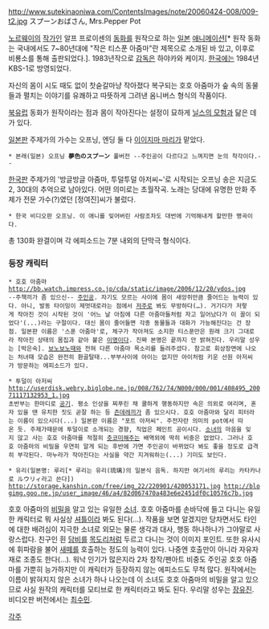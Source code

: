 http://www.sutekinaoniwa.com/ContentsImages/note/20060424-008/009-t2.jpg
スプーンおばさん, Mrs.Pepper Pot

[[노르웨이]]의 [[작가]]인 알프 프로이센의 [[동화]]를 원작으로 하는 [[일본]] [[애니메이션]][* 원작 동화는 국내에서도 7~80년대에 "작은 티스푼 아줌마"란 제목으로 소개된 바 있고, 이후로 비룡소를 통해 출판되었다.]. 1983년작으로 [[감독]]은 하야카와 케이지. [[한국]]에는 1984년 KBS-1로 방영되었다.

자신의 몸이 시도 때도 없이 찻숟갈마냥 작아졌다 복구되는 호호 아줌마가 숲 속의 동물들과 펼치는 이야기를 유쾌하고 따뜻하게 그려낸 옴니버스 형식의 작품이다. 

[[북유럽]] 동화가 원작이라는 점과 몸이 작아진다는 설정이 묘하게 [[닐스의 모험]]과 닮은 데가 있다.

[[일본]]판 주제가의 가수는 오프닝, 엔딩 둘 다 [[이이지마 마리]]가 맡았다. 
{{{#!html
<object width="480" height="385"><param name="movie" value="http://www.youtube.com/v/9AleE9V3FBk?fs=1&amp;hl=ko_KR"></param><param name="allowFullScreen" value="true"></param><param name="allowscriptaccess" value="always"></param><embed src="http://www.youtube.com/v/9AleE9V3FBk?fs=1&amp;hl=ko_KR" type="application/x-shockwave-flash" allowscriptaccess="always" allowfullscreen="true" width="480" height="385"></embed></object>
}}}
 * 본래(일본) 오프닝 '''夢色のスプーン''' 풀버전 --주인공이 다르다고 느껴지면 눈의 착각이다.--
[[한국]]판 주제가의 '방글방글 아줌마, 투덜투덜 아저씨~'로 시작되는 오프닝 송은 지금도 2, 30대의 추억으로 남아있다. 어떤 의미로는 초월작곡. 노래는 당대에 유명한 만화 주제가 전문 가수(?)였던 [정여진]씨가 불렀다.
{{{#!html
<object width="480" height="385"><param name="movie" value="http://www.youtube.com/v/ve85YcMqZD8?fs=1&amp;hl=ko_KR"></param><param name="allowFullScreen" value="true"></param><param name="allowscriptaccess" value="always"></param><embed src="http://www.youtube.com/v/ve85YcMqZD8?fs=1&amp;hl=ko_KR" type="application/x-shockwave-flash" allowscriptaccess="always" allowfullscreen="true" width="480" height="385"></embed></object>
}}}
 * 한국 비디오판 오프닝. 이 애니를 잊어버린 사람조차도 대번에 기억해내게 할만한 명곡이다.

총 130화 완결이며 각 에피소드는 7분 내외의 단막극 형식이다.

=== 등장 캐릭터 ===
 * 호호 아줌마
 http://bb.watch.impress.co.jp/cda/static/image/2006/12/20/ydos.jpg
 --주책끼가 좀 있으신-- [[주인공]]. 자기도 모르는 사이에 몸이 새앙쥐만큼 줄어드는 능력이 있다. 아니, 발동 타이밍이 제멋대로라는 점에서 [[저주]]로 봐도 무방하다(…). 거기다가 저렇게 작아진 것이 시작된 것이 '어느 날 아침에 다른 아줌마들처럼 자고 일어났다가 이 꼴이 되었다'(...)라는 구절이다. 대신 몸이 줄어들면 각종 동물들과 대화가 가능해진다는 건 장점. 일본판 이름은 '스푼 아줌마'로, 체구가 작아져도 소지한 티스푼만은 원래 크기 그대로라 작아진 상태의 몸집과 같아 붙은 [[이명]]이다. 진짜 본명은 끝까지 안 밝혀진다. 우리말 성우는 [박은숙]. [[보노보노]]때와 전혀 다른 아줌마 목소리를 들려주셨다. 참고로 회상장면에 나오는 처녀때 모습은 완전히 환골탈태...부부사이에 아이는 없지만 아이처럼 키운 선원 아저씨가 방문하는 에피소드가 있다.

 * 투덜이 아저씨
 http://userdisk.webry.biglobe.ne.jp/008/762/74/N000/000/001/408495_20071117132953_1.jpg
 초반부는 한마디로 [[공기]]. 평소 인상을 찌푸린 채 쿨하게 행동하지만 속은 의외로 여리며, 혼자 있을 땐 유치한 짓도 곧잘 하는 등 [[츤데레]]끼가 좀 있으시다. 호호 아줌마와 달리 피터라는 이름이 있으시다(...) 일본판 이름은 "포트 아저씨". 주전자란 의미의 pot에서 따온 듯. 주제가때문에 투덜이로 소개되는 경향, 직업은 페인트 공이시다. [[소녀]]의 마음을 잊지 않고 사는 호호 아줌마를 적절히 [[츳코미]]해주는 배역외에 딱히 비중은 없었다. 그러나 호호 아줌마의 비밀을 우연히 알게 되는 후반에 가면 주인공이 바뀌었다 봐도 좋을 정도로 급격히 부각된다. 마누라가 작아진다는 사실을 약간 지겨워하는(...) 기미도 보인다.

 * 유리(일본명: 루리[* 루리는 유리(琉璃)의 일본식 음독. 하지만 여기서의 루리는 카타카나로 ルウリィ라고 쓴다])
 http://storage.kanshin.com/free/img_22/220901/420053171.jpg http://blogimg.goo.ne.jp/user_image/46/a4/82d067470a483e6e2451df0c10576c7b.jpg
호호 아줌마의 [[비밀]]을 알고 있는 유일한 [[소녀]]. 호호 아줌마를 손바닥에 들고 다니는 유일한 캐릭터로 뭐 사실상 [[셔틀]]이라 봐도 된다(…). 작품을 보면 알겠지만 당차면서도 타인에 대한 배려심이 지극한 소녀로 외모는 물론 생각과 대사, 행동 하나하나가 그야말로 사랑스럽다. 친구인 흰 [[담비]]를 [[목도리]]처럼 두르고 다니는 것이 이미지 포인트. 또한 유사시에 휘파람을 불어 [[새]]떼를 호출하는 정도의 능력이 있다. 나중엔 호출만이 아니라 자유자재로 조종도 한다(...). 워낙 인기가 많은지라 2차 창작/팬아트 비중도 주인공 호호 아줌마를 가뿐히 능가하지만 이 캐릭터가 등장하지 않는 에피소드도 무척 많다. 원작에서는 이름이 밝혀지지 않은 소녀가 하나 나오는데 이 소녀도 호호 아줌마의 비밀을 알고 있으므로 사실 원작의 캐릭터를 모티브로 한 캐릭터라고 봐도 된다. 우리말 성우는 [[장유진]]. 비디오판 버전에서는 [[최수민]].

[[각주]]
